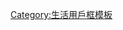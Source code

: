{{Userbox-2
  |border-c = #CCC
  |border-s = 1
  |id1-c    = #FFFFFF
  |id1-s    = 12
  |id1-fc   = black
  |id2-c    = WHITE
  |id2-s    = 12
  |id2-fc   = BLACK
  |info-c   = #EFEFEF
  |info-s   = 9
  |info-fc  =BLACK
  |id1      = -{<del>考试至上</del>}-
  |id2      = '''反感应试'''
  |info     = 這個用戶反对'''[[应试教育]]'''。
}}
[[Category:反对应试教育的维基人| ]]<noinclude>
[[Category:生活用戶框模板]]</noinclude>